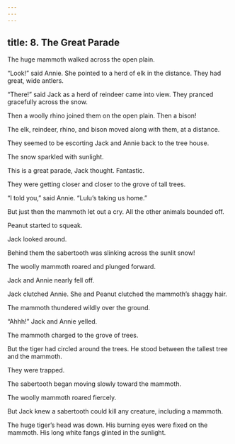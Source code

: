 ```yaml
---
---
---
```

title: 8. The Great Parade
---





The huge mammoth walked across the open plain.

“Look!” said Annie. She pointed to a herd of elk in the distance. They had great, wide antlers.

“There!” said Jack as a herd of reindeer came into view. They pranced gracefully across the snow.

Then a woolly rhino joined them on the open plain. Then a bison!

The elk, reindeer, rhino, and bison moved along with them, at a distance.

They seemed to be escorting Jack and Annie back to the tree house.

The snow sparkled with sunlight.

This is a great parade, Jack thought. Fantastic.

They were getting closer and closer to the grove of tall trees.

“I told you,” said Annie. “Lulu’s taking us home.”

But just then the mammoth let out a cry. All the other animals bounded off.

Peanut started to squeak.

Jack looked around.

Behind them the sabertooth was slinking across the sunlit snow!

The woolly mammoth roared and plunged forward.

Jack and Annie nearly fell off.

Jack clutched Annie. She and Peanut clutched the mammoth’s shaggy hair.

The mammoth thundered wildly over the ground.

“Ahhh!” Jack and Annie yelled.

The mammoth charged to the grove of trees.

But the tiger had circled around the trees. He stood between the tallest tree and the mammoth.

They were trapped.

The sabertooth began moving slowly toward the mammoth.

The woolly mammoth roared fiercely.



But Jack knew a sabertooth could kill any creature, including a mammoth.

The huge tiger’s head was down. His burning eyes were fixed on the mammoth. His long white fangs glinted in the sunlight.